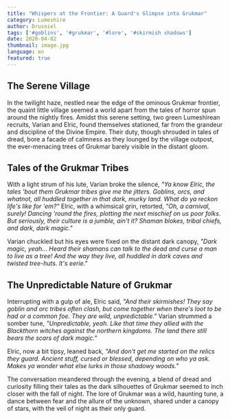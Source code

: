```yaml
---
title: "Whispers at the Frontier: A Guard's Glimpse into Grukmar"
category: Lumeshire
author: Drusniel
tags: ['#goblins', '#grukmar', '#lore', '#skirmish shadows']
date: 2020-04-02
thumbnail: image.jpg
language: en
featured: true
---
```


## The Serene Village

In the twilight haze, nestled near the edge of the ominous Grukmar frontier, the quaint little village seemed a world apart from the tales of horror spun around the nightly fires. Amidst this serene setting, two green Lumeshirean recruits, Varian and Elric, found themselves stationed, far from the grandeur and discipline of the Divine Empire. Their duty, though shrouded in tales of dread, bore a facade of calmness as they lounged by the village outpost, the ever-menacing trees of Grukmar barely visible in the distant gloom.

## Tales of the Grukmar Tribes

With a light strum of his lute, Varian broke the silence, *"Ya know Elric, the tales 'bout them Grukmar tribes give me the jitters. Goblins, orcs, and whatnot, all huddled together in that dark, murky land. What do ya reckon life's like for 'em?"* Elric, with a whimsical grin, retorted, *"Oh, a carnival, surely! Dancing 'round the fires, plotting the next mischief on us poor folks. But seriously, their culture is a jumble, ain't it? Shaman blokes, tribal chiefs, and dark, dark magic."*

Varian chuckled but his eyes were fixed on the distant dark canopy, *"Dark magic, yeah... Heard their shamans can talk to the dead and curse a man to live as a tree! And the way they live, all huddled in dark caves and twisted tree-huts. It's eerie."*

## The Unpredictable Nature of Grukmar

Interrupting with a gulp of ale, Elric said, *"And their skirmishes! They say goblin and orc tribes often clash, but come together when there's loot to be had or a common foe. They are wild, unpredictable."* Varian strummed a somber tune, *"Unpredictable, yeah. Like that time they allied with the Blackthorn witches against the northern kingdoms. The land there still bears the scars of dark magic."*

Elric, now a bit tipsy, leaned back, *"And don't get me started on the relics they guard. Ancient stuff, cursed or blessed, depending on who ya ask. Makes ya wonder what else lurks in those shadowy woods."*

The conversation meandered through the evening, a blend of dread and curiosity filling their tales as the dark silhouettes of Grukmar seemed to inch closer with the fall of night. The lore of Grukmar was a wild, haunting tune, a dance between fear and the allure of the unknown, shared under a canopy of stars, with the veil of night as their only guard.
